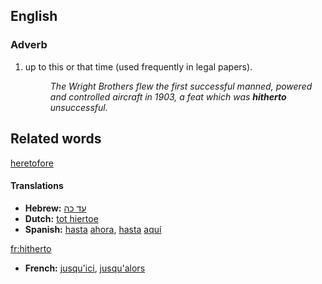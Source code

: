 ==English==
===Adverb===
# up to this or that time (used frequently in legal papers).
#:''The Wright Brothers flew the first successful manned, powered and controlled aircraft in 1903, a feat which was '''hitherto''' unsuccessful.''

==Related words==
[[heretofore]]

====Translations====
*'''Hebrew:''' [[עד כה]]
*'''Dutch:''' [[tot hiertoe]]
*'''Spanish:''' [[hasta]] [[ahora]], [[hasta]] [[aquí]]
[[fr:hitherto]]
*'''French:''' [[jusqu'ici]], [[jusqu'alors]]